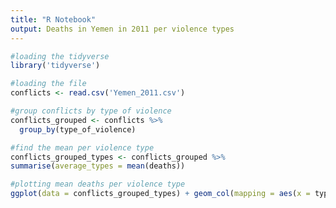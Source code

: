 ---
title: "R Notebook"
output: Deaths in Yemen in 2011 per violence types
---

```{r}
#loading the tidyverse
library('tidyverse')
```


```{r}
#loading the file
conflicts <- read.csv('Yemen_2011.csv')
```

```{r}
#group conflicts by type of violence
conflicts_grouped <- conflicts %>%
  group_by(type_of_violence)
```

```{r}
#find the mean per violence type
conflicts_grouped_types <- conflicts_grouped %>%
summarise(average_types = mean(deaths))
```

```{r}
#plotting mean deaths per violence type 
ggplot(data = conflicts_grouped_types) + geom_col(mapping = aes(x = type_of_violence, y = average_types)) + xlab("violence type") + ylab("average amount of deaths") + ggtitle("Average amount of deaths per violence type")
```
